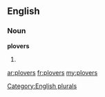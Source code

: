 ==English==

===Noun===
'''plovers'''

# {{plural of|[[plover]]}}

[[Category:English plurals]]

[[ar:plovers]]
[[fr:plovers]]
[[my:plovers]]